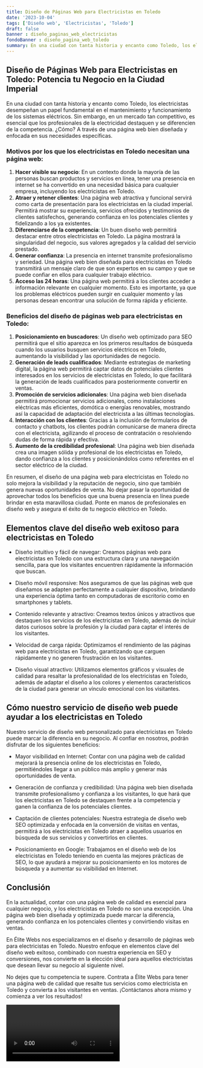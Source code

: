 ```yaml
---
title: Diseño de Páginas Web para Electricistas en Toledo
date: '2023-10-04'
tags: ['Diseño web', 'Electricistas', 'Toledo']
draft: false
banner : diseño_paginas_web_electricistas
fondoBanner : diseño_pagina_web_toledo
summary: En una ciudad con tanta historia y encanto como Toledo, los electricistas desempeñan un papel fundamental en el mantenimiento y funcionamiento de los sistemas eléctricos. Sin embargo, en un mercado tan competitivo, es esencial que los profesionales de la electricidad destaquen y se diferencien de la competencia. ¿Cómo? A través de una página web bien diseñada y enfocada en sus necesidades específicas.
---
```


## **Diseño de Páginas Web para Electricistas en Toledo: Potencia tu Negocio en la Ciudad Imperial**

En una ciudad con tanta historia y encanto como Toledo, los electricistas desempeñan un papel fundamental en el mantenimiento y funcionamiento de los sistemas eléctricos. Sin embargo, en un mercado tan competitivo, es esencial que los profesionales de la electricidad destaquen y se diferencien de la competencia. ¿Cómo? A través de una página web bien diseñada y enfocada en sus necesidades específicas.

### Motivos por los que los electricistas en Toledo necesitan una página web: 
1. **Hacer visible su negocio**: En un contexto donde la mayoría de las personas buscan productos y servicios en línea, tener una presencia en internet se ha convertido en una necesidad básica para cualquier empresa, incluyendo los electricistas en Toledo.
2. **Atraer y retener clientes**: Una página web atractiva y funcional servirá como carta de presentación para los electricistas en la ciudad imperial. Permitirá mostrar su experiencia, servicios ofrecidos y testimonios de clientes satisfechos, generando confianza en los potenciales clientes y fidelizando a los ya existentes.
3. **Diferenciarse de la competencia**: Un buen diseño web permitirá destacar entre otros electricistas en Toledo. La página mostrará la singularidad del negocio, sus valores agregados y la calidad del servicio prestado.
4. **Generar confianza**: La presencia en internet transmite profesionalismo y seriedad. Una página web bien diseñada para electricistas en Toledo transmitirá un mensaje claro de que son expertos en su campo y que se puede confiar en ellos para cualquier trabajo eléctrico.
5. **Acceso las 24 horas**: Una página web permitirá a los clientes acceder a información relevante en cualquier momento. Esto es importante, ya que los problemas eléctricos pueden surgir en cualquier momento y las personas desean encontrar una solución de forma rápida y eficiente.

### Beneficios del diseño de páginas web para electricistas en Toledo:
1. **Posicionamiento en buscadores**: Un diseño web optimizado para SEO permitirá que el sitio aparezca en los primeros resultados de búsqueda cuando los usuarios busquen servicios eléctricos en Toledo, aumentando la visibilidad y las oportunidades de negocio.
2. **Generación de leads cualificados**: Mediante estrategias de marketing digital, la página web permitirá captar datos de potenciales clientes interesados en los servicios de electricistas en Toledo, lo que facilitará la generación de leads cualificados para posteriormente convertir en ventas.
3. **Promoción de servicios adicionales**: Una página web bien diseñada permitirá promocionar servicios adicionales, como instalaciones eléctricas más eficientes, domótica o energías renovables, mostrando así la capacidad de adaptación del electricista a las últimas tecnologías.
4. **Interacción con los clientes**: Gracias a la inclusión de formularios de contacto y chatbots, los clientes podrán comunicarse de manera directa con el electricista, agilizando el proceso de contratación o resolviendo dudas de forma rápida y efectiva.
5. **Aumento de la credibilidad profesional**: Una página web bien diseñada crea una imagen sólida y profesional de los electricistas en Toledo, dando confianza a los clientes y posicionándolos como referentes en el sector eléctrico de la ciudad.

En resumen, el diseño de una página web para electricistas en Toledo no solo mejora la visibilidad y la reputación de negocio, sino que también genera nuevas oportunidades de venta. No dejar pasar la oportunidad de aprovechar todos los beneficios que una buena presencia en línea puede brindar en esta maravillosa ciudad. Ponte en manos de profesionales en diseño web y asegura el éxito de tu negocio eléctrico en Toledo.

<GifSeo />

<Cta />

## Elementos clave del diseño web exitoso para electricistas en Toledo

- Diseño intuitivo y fácil de navegar: Creamos páginas web para electricistas en Toledo con una estructura clara y una navegación sencilla, para que los visitantes encuentren rápidamente la información que buscan.

- Diseño móvil responsive: Nos aseguramos de que las páginas web que diseñamos se adapten perfectamente a cualquier dispositivo, brindando una experiencia óptima tanto en computadoras de escritorio como en smartphones y tablets.

- Contenido relevante y atractivo: Creamos textos únicos y atractivos que destaquen los servicios de los electricistas en Toledo, además de incluir datos curiosos sobre la profesión y la ciudad para captar el interés de los visitantes.

- Velocidad de carga rápida: Optimizamos el rendimiento de las páginas web para electricistas en Toledo, garantizando que carguen rápidamente y no generen frustración en los visitantes.

- Diseño visual atractivo: Utilizamos elementos gráficos y visuales de calidad para resaltar la profesionalidad de los electricistas en Toledo, además de adaptar el diseño a los colores y elementos característicos de la ciudad para generar un vínculo emocional con los visitantes.

## Cómo nuestro servicio de diseño web puede ayudar a los electricistas en Toledo

Nuestro servicio de diseño web personalizado para electricistas en Toledo puede marcar la diferencia en su negocio. Al confiar en nosotros, podrán disfrutar de los siguientes beneficios:

- Mayor visibilidad en Internet: Contar con una página web de calidad mejorará la presencia online de los electricistas en Toledo, permitiéndoles llegar a un público más amplio y generar más oportunidades de venta.

- Generación de confianza y credibilidad: Una página web bien diseñada transmite profesionalismo y confianza a los visitantes, lo que hará que los electricistas en Toledo se destaquen frente a la competencia y ganen la confianza de los potenciales clientes.

- Captación de clientes potenciales: Nuestra estrategia de diseño web SEO optimizada y enfocada en la conversión de visitas en ventas, permitirá a los electricistas en Toledo atraer a aquellos usuarios en búsqueda de sus servicios y convertirlos en clientes.

- Posicionamiento en Google: Trabajamos en el diseño web de los electricistas en Toledo teniendo en cuenta las mejores prácticas de SEO, lo que ayudará a mejorar su posicionamiento en los motores de búsqueda y a aumentar su visibilidad en Internet.

## Conclusión

En la actualidad, contar con una página web de calidad es esencial para cualquier negocio, y los electricistas en Toledo no son una excepción. Una página web bien diseñada y optimizada puede marcar la diferencia, generando confianza en los potenciales clientes y convirtiendo visitas en ventas.

En Élite Webs nos especializamos en el diseño y desarrollo de páginas web para electricistas en Toledo. Nuestro enfoque en elementos clave del diseño web exitoso, combinado con nuestra experiencia en SEO y conversiones, nos convierte en la elección ideal para aquellos electricistas que desean llevar su negocio al siguiente nivel.

No dejes que tu competencia te supere. Contrata a Élite Webs para tener una página web de calidad que resalte tus servicios como electricista en Toledo y convierta a los visitantes en ventas. ¡Contáctanos ahora mismo y comienza a ver los resultados!

<Video />

<CtaBot job='Electricistas' city='Toledo'/>

<Gmaps query='Toledo+españa+maps' />